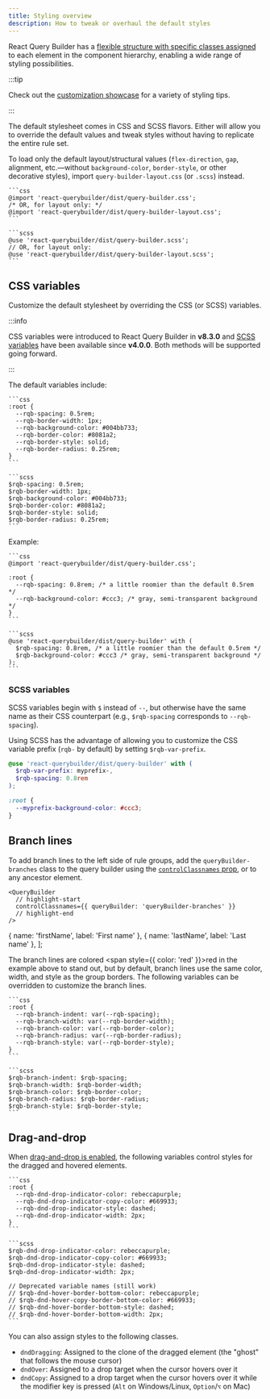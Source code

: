 ```yaml
---
title: Styling overview
description: How to tweak or overhaul the default styles
---
```



React Query Builder has a [flexible structure with specific classes assigned](./classnames) to each element in the component hierarchy, enabling a wide range of styling possibilities.

:::tip

Check out the [customization showcase](../tips/showcase) for a variety of styling tips.

:::

The default stylesheet comes in CSS and SCSS flavors. Either will allow you to override the default values and tweak styles without having to replicate the entire rule set.

To load only the default layout/structural values (`flex-direction`, `gap`, alignment, etc.—without `background-color`, `border-style`, or other decorative styles), import `query-builder-layout.css` (or `.scss`) instead.

<Tabs groupId="css-vs-scss">
  <TabItem value="css" label="CSS">

    ```css
    @import 'react-querybuilder/dist/query-builder.css';
    /* OR, for layout only: */
    @import 'react-querybuilder/dist/query-builder-layout.css';
    ```

  </TabItem>
  <TabItem value="scss" label="SCSS">

    ```scss
    @use 'react-querybuilder/dist/query-builder.scss';
    // OR, for layout only:
    @use 'react-querybuilder/dist/query-builder-layout.scss';
    ```

  </TabItem>
</Tabs>

## CSS variables

Customize the default stylesheet by overriding the CSS (or SCSS) variables.

:::info

CSS variables were introduced to React Query Builder in **v8.3.0** and [SCSS variables](#scss-variables) have been available since **v4.0.0**. Both methods will be supported going forward.

:::

The default variables include:

<Tabs groupId="css-vs-scss">
  <TabItem value="css" label="CSS">

    ```css
    :root {
      --rqb-spacing: 0.5rem;
      --rqb-border-width: 1px;
      --rqb-background-color: #004bb733;
      --rqb-border-color: #8081a2;
      --rqb-border-style: solid;
      --rqb-border-radius: 0.25rem;
    }
    ```

  </TabItem>
  <TabItem value="scss" label="SCSS">

    ```scss
    $rqb-spacing: 0.5rem;
    $rqb-border-width: 1px;
    $rqb-background-color: #004bb733;
    $rqb-border-color: #8081a2;
    $rqb-border-style: solid;
    $rqb-border-radius: 0.25rem;
    ```

  </TabItem>
</Tabs>

Example:

<Tabs groupId="css-vs-scss">
  <TabItem value="css" label="CSS">

    ```css
    @import 'react-querybuilder/dist/query-builder.css';

    :root {
      --rqb-spacing: 0.8rem; /* a little roomier than the default 0.5rem */
      --rqb-background-color: #ccc3; /* gray, semi-transparent background */
    }
    ```

  </TabItem>
  <TabItem value="scss" label="SCSS">

    ```scss
    @use 'react-querybuilder/dist/query-builder' with (
      $rqb-spacing: 0.8rem, /* a little roomier than the default 0.5rem */
      $rqb-background-color: #ccc3 /* gray, semi-transparent background */
    );
    ```

  </TabItem>
</Tabs>

### SCSS variables

SCSS variables begin with `$` instead of `--`, but otherwise have the same name as their CSS counterpart (e.g., `$rqb-spacing` corresponds to `--rqb-spacing`).

Using SCSS has the advantage of allowing you to customize the CSS variable prefix (`rqb-` by default) by setting `$rqb-var-prefix`.

```scss
@use 'react-querybuilder/dist/query-builder' with (
  $rqb-var-prefix: myprefix-,
  $rqb-spacing: 0.8rem
);

:root {
  --myprefix-background-color: #ccc3;
}
```

## Branch lines

To add branch lines to the left side of rule groups, add the `queryBuilder-branches` class to the query builder using the [`controlClassnames` prop](../components/querybuilder#controlclassnames), or to any ancestor element.

```tsx
<QueryBuilder
  // highlight-start
  controlClassnames={{ queryBuilder: 'queryBuilder-branches' }}
  // highlight-end
/>
```

  { name: 'firstName', label: 'First name' },
  { name: 'lastName', label: 'Last name' },
];

<BrowserWindow>
  <QueryBuilderEmbed
    fields={fields}
    controlClassnames={{ queryBuilder: ['queryBuilder-branches', 'red-branch-lines'] }}
    defaultQuery={{
      combinator: 'and',
      rules: [
        { field: 'firstName', operator: 'beginsWith', value: 'Stev' },
        {
          combinator: 'or',
          rules: [
            { field: 'lastName', operator: '=', value: 'Vai' },
            { field: 'lastName', operator: '=', value: 'Vaughan' },
          ],
        },
      ],
    }}
  />
</BrowserWindow>

The branch lines are colored <span style={{ color: 'red' }}>red</span> in the example above to stand out, but by default, branch lines use the same color, width, and style as the group borders. The following variables can be overridden to customize the branch lines.

<Tabs groupId="css-vs-scss">
  <TabItem value="css" label="CSS">

    ```css
    :root {
      --rqb-branch-indent: var(--rqb-spacing);
      --rqb-branch-width: var(--rqb-border-width);
      --rqb-branch-color: var(--rqb-border-color);
      --rqb-branch-radius: var(--rqb-border-radius);
      --rqb-branch-style: var(--rqb-border-style);
    }
    ```

  </TabItem>
  <TabItem value="scss" label="SCSS">

    ```scss
    $rqb-branch-indent: $rqb-spacing;
    $rqb-branch-width: $rqb-border-width;
    $rqb-branch-color: $rqb-border-color;
    $rqb-branch-radius: $rqb-border-radius;
    $rqb-branch-style: $rqb-border-style;
    ```

  </TabItem>
</Tabs>

## Drag-and-drop

When [drag-and-drop is enabled](../components/querybuilder#enabledraganddrop), the following variables control styles for the dragged and hovered elements.

<Tabs groupId="css-vs-scss">
  <TabItem value="css" label="CSS">

    ```css
    :root {
      --rqb-dnd-drop-indicator-color: rebeccapurple;
      --rqb-dnd-drop-indicator-copy-color: #669933;
      --rqb-dnd-drop-indicator-style: dashed;
      --rqb-dnd-drop-indicator-width: 2px;
    }
    ```

  </TabItem>
  <TabItem value="scss" label="SCSS">

    ```scss
    $rqb-dnd-drop-indicator-color: rebeccapurple;
    $rqb-dnd-drop-indicator-copy-color: #669933;
    $rqb-dnd-drop-indicator-style: dashed;
    $rqb-dnd-drop-indicator-width: 2px;

    // Deprecated variable names (still work)
    // $rqb-dnd-hover-border-bottom-color: rebeccapurple;
    // $rqb-dnd-hover-copy-border-bottom-color: #669933;
    // $rqb-dnd-hover-border-bottom-style: dashed;
    // $rqb-dnd-hover-border-bottom-width: 2px;
    ```

  </TabItem>
</Tabs>

You can also assign styles to the following classes.

- `dndDragging`: Assigned to the clone of the dragged element (the "ghost" that follows the mouse cursor)
- `dndOver`: Assigned to a drop target when the cursor hovers over it
- `dndCopy`: Assigned to a drop target when the cursor hovers over it while the modifier key is pressed (`Alt` on Windows/Linux, `Option`/`⌥` on Mac)
